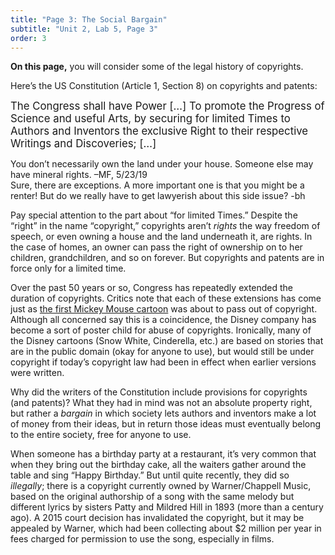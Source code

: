 ```yaml
---
title: "Page 3: The Social Bargain"
subtitle: "Unit 2, Lab 5, Page 3"
order: 3
---
```


::: learn
<p><strong>On this page,</strong> you will consider some of the legal
history of copyrights.</p>
:::

<p>Here's the US Constitution (Article 1, Section 8) on copyrights and
patents:</p>

::: takeNote
<big>The Congress shall have Power \[...\] To promote the Progress of
Science and useful Arts, by securing for limited Times to Authors and
Inventors the exclusive Right to their respective Writings and
Discoveries; \[...\]</big>
:::

::: comment
You don't necessarily own the land under your house. Someone else may
have mineral rights. --MF, 5/23/19<br /> Sure, there are exceptions. A
more important one is that you might be a renter! But do we really have
to get lawyerish about this side issue? -bh
:::

<p>Pay special attention to the part about "for limited Times." Despite
the "right" in the name "copyright," copyrights aren't <em>rights</em>
the way freedom of speech, or even owning a house and the land
underneath it, are rights. In the case of homes, an owner can pass the
right of ownership on to her children, grandchildren, and so on forever.
But copyrights and patents are in force only for a limited time.</p>

<p>Over the past 50 years or so, Congress has repeatedly extended the
duration of copyrights. Critics note that each of these extensions has
come just as
<a href="https://en.wikipedia.org/wiki/Steamboat_Willie#Copyright_status" target="_blank" title="Steamboat Willie">the
first Mickey Mouse cartoon</a> was about to pass out of copyright.
Although all concerned say this is a coincidence, the Disney company has
become a sort of poster child for abuse of copyrights. Ironically, many
of the Disney cartoons (Snow White, Cinderella, etc.) are based on
stories that are in the public domain (okay for anyone to use), but
would still be under copyright if today's copyright law had been in
effect when earlier versions were written.</p>

<p>Why did the writers of the Constitution include provisions for
copyrights (and patents)? What they had in mind was not an absolute
property right, but rather a <em>bargain</em> in which society lets
authors and inventors make a lot of money from their ideas, but in
return those ideas must eventually belong to the entire society, free
for anyone to use.</p>

```{=html}
<!-- <p>Protecting the openness of ideas is particularly important for patents. Before there were patents on inventions, inventors used <em>secrecy</em> to protect their ideas, and so the knowledge of how to use the invention often disappeared after the inventor's death.  This has happened repeatedly throughout history; an interesting example is that several colors of paint were unavailable for long periods of time until they were reinvented.  But the most famous example is Antonio Stradivari (1644-1737), an Italian violin maker generally considered to have been the greatest maker of string instruments of all time. Nobody in modern times has been able to create comparable instruments, according to violinists, although blind listening tests seem to show that the musicians can't really tell the difference between a "Strad" and another high-quality violin. Stradivari never published his techniques, but perhaps he would have in return for patent protection, if that had existed in his time. (Today you can buy one of the 500 or so Strads still in existence for about $2 million to $3 million.)</p>
   -->
```
::: endnote
<p>When someone has a birthday party at a restaurant, it's very common
that when they bring out the birthday cake, all the waiters gather
around the table and sing "Happy Birthday." But until quite recently,
they did so <em>illegally</em>; there is a copyright currently owned by
Warner/Chappell Music, based on the original authorship of a song with
the same melody but different lyrics by sisters Patty and Mildred Hill
in 1893 (more than a century ago). A 2015 court decision has invalidated
the copyright, but it may be appealed by Warner, which had been
collecting about \$2 million per year in fees charged for permission to
use the song, especially in films.</p>
:::
